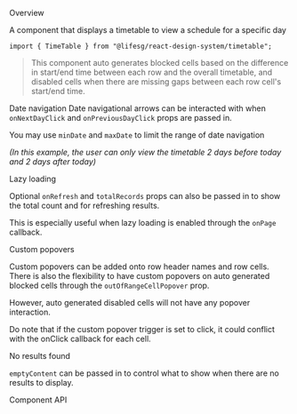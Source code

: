 
<Meta of={TimeTableStories} />

<Title>TimeTable</Title>

<Secondary>Overview</Secondary>

A component that displays a timetable to view a schedule for a specific day

```tsx
import { TimeTable } from "@lifesg/react-design-system/timetable";
```

> This component auto generates blocked cells based on the difference in
> start/end time between each row and the overall timetable, and disabled cells
> when there are missing gaps between each row cell's start/end time.

<Canvas of={TimeTableStories.Default} />

<Secondary>Date navigation</Secondary> Date navigational arrows can be interacted
with when `onNextDayClick` and `onPreviousDayClick` props are passed in.

You may use `minDate` and `maxDate` to limit the range of date navigation

_(In this example, the user can only view the timetable 2 days before today and
2 days after today)_

<Canvas of={TimeTableStories.DateNavigation} />

<Secondary>Lazy loading</Secondary>

Optional `onRefresh` and `totalRecords` props can also be passed in to show the
total count and for refreshing results.

This is especially useful when lazy loading is enabled through the `onPage`
callback.

<Canvas of={TimeTableStories.LazyLoading} />

<Secondary>Custom popovers</Secondary>

Custom popovers can be added onto row header names and row cells. There is also
the flexibility to have custom popovers on auto generated blocked cells through
the `outOfRangeCellPopover` prop.

However, auto generated disabled cells will not have any popover interaction.

Do note that if the custom popover trigger is set to click, it could conflict
with the onClick callback for each cell.

<Canvas of={TimeTableStories.CustomPopovers} />

<Secondary>No results found</Secondary>

`emptyContent` can be passed in to control what to show when there are no
results to display.

<Canvas of={TimeTableStories.EmptyContent} />

<Secondary>Component API</Secondary>

<PropsTable />
